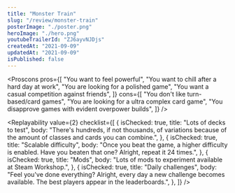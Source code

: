 ```yaml
---
title: "Monster Train"
slug: "/review/monster-train"
posterImage: "./poster.png"
heroImage: "./hero.png"
youtubeTrailerId: "ZJ6ayvNJDjs"
createdAt: "2021-09-09"
updatedAt: "2021-09-09"
isPublished: false
---
```


<Proscons
  pros={[
    "You want to feel powerful",
    "You want to chill after a hard day at work",
    "You are looking for a polished game",
    "You want a casual competition against friends",
  ]}
  cons={[
    "You don't like turn-based/card games",
    "You are looking for a ultra complex card game",
    "You disapprove games with evident overpower builds",
  ]}
/>

<Section className="mt-10" title="Worth mentioning...">
  <List
    className="mt-5"
    items={[
      {
        mood: "positive",
        content: "The game is well polished.",
      },
    ]}
  />
</Section>

<Replayability
  value={2}
  checklist={[
    {
      isChecked: true,
      title: "Lots of decks to test",
      body: "There's hundreds, if not thousands, of variations because of the amount of classes and cards you can combine.",
    },
    {
      isChecked: true,
      title: "Scalable difficulty",
      body: "Once you beat the game, a higher difficulty is enabled. Have you beaten that one? Alright, repeat it 24 times.",
    },
    {
      isChecked: true,
      title: "Mods",
      body: "Lots of mods to experiment available at Steam Workshop.",
    },
    {
      isChecked: true,
      title: "Daily challenges",
      body: "Feel you've done everything? Alright, every day a new challenge becomes available. The best players appear in the leaderboards.",
    },
  ]}
/>
